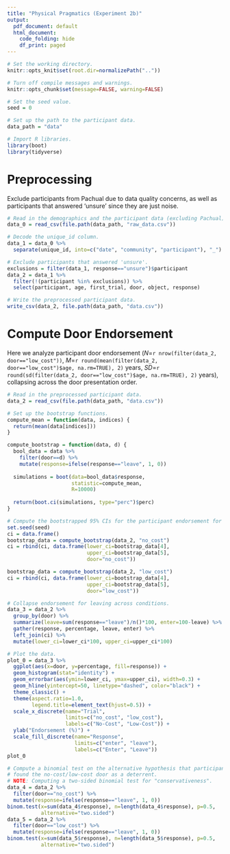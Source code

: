 ```yaml
---
title: "Physical Pragmatics (Experiment 2b)"
output:
  pdf_document: default
  html_document:
    code_folding: hide
    df_print: paged
---
```

  
```r
# Set the working directory.
knitr::opts_knit$set(root.dir=normalizePath(".."))

# Turn off compile messages and warnings.
knitr::opts_chunk$set(message=FALSE, warning=FALSE)

# Set the seed value.
seed = 0

# Set up the path to the participant data.
data_path = "data"
```

```r
# Import R libraries.
library(boot)
library(tidyverse)
```

# Preprocessing

Exclude participants from Pachual due to data quality concerns, as well as participants that answered 'unsure' since they are just noise.

```r
# Read in the demographics and the participant data (excluding Pachual).
data_0 = read_csv(file.path(data_path, "raw_data.csv"))

# Decode the unique_id column.
data_1 = data_0 %>%
  separate(unique_id, into=c("date", "community", "participant"), "_")

# Exclude participants that answered 'unsure'.
exclusions = filter(data_1, response=="unsure")$participant
data_2 = data_1 %>%
  filter(!(participant %in% exclusions)) %>%
  select(participant, age, first_trial, door, object, response)

# Write the preprocessed participant data.
write_csv(data_2, file.path(data_path, "data.csv"))
```

# Compute Door Endorsement

Here we analyze participant door endorsement ($N$=`r nrow(filter(data_2, door=="low_cost"))`, $M$=`r round(mean(filter(data_2, door=="low_cost")$age, na.rm=TRUE), 2)` years, $SD$=`r round(sd(filter(data_2, door=="low_cost")$age, na.rm=TRUE), 2)` years), collapsing across the door presentation order.

```r
# Read in the preprocessed participant data.
data_2 = read_csv(file.path(data_path, "data.csv"))

# Set up the bootstrap functions.
compute_mean = function(data, indices) {
  return(mean(data[indices]))
}

compute_bootstrap = function(data, d) {
  bool_data = data %>%
    filter(door==d) %>%
    mutate(response=ifelse(response=="leave", 1, 0))
  
  simulations = boot(data=bool_data$response,
                     statistic=compute_mean,
                     R=10000)
  
  return(boot.ci(simulations, type="perc")$perc)
}

# Compute the bootstrapped 95% CIs for the participant endorsement for leaving.
set.seed(seed)
ci = data.frame()
bootstrap_data = compute_bootstrap(data_2, "no_cost")
ci = rbind(ci, data.frame(lower_ci=bootstrap_data[4],
                          upper_ci=bootstrap_data[5],
                          door="no_cost"))

bootstrap_data = compute_bootstrap(data_2, "low_cost")
ci = rbind(ci, data.frame(lower_ci=bootstrap_data[4],
                          upper_ci=bootstrap_data[5],
                          door="low_cost"))

# Collapse endorsement for leaving across conditions.
data_3 = data_2 %>%
  group_by(door) %>%
  summarize(leave=sum(response=="leave")/n()*100, enter=100-leave) %>%
  gather(response, percentage, leave, enter) %>%
  left_join(ci) %>%
  mutate(lower_ci=lower_ci*100, upper_ci=upper_ci*100)

# Plot the data.
plot_0 = data_3 %>%
  ggplot(aes(x=door, y=percentage, fill=response)) +
  geom_histogram(stat="identity") +
  geom_errorbar(aes(ymin=lower_ci, ymax=upper_ci), width=0.3) +
  geom_hline(yintercept=50, linetype="dashed", color="black") +
  theme_classic() +
  theme(aspect.ratio=1.0,
        legend.title=element_text(hjust=0.5)) +
  scale_x_discrete(name="Trial",
                   limits=c("no_cost", "low_cost"),
                   labels=c("No-Cost", "Low-Cost")) +
  ylab("Endorsement (%)") +
  scale_fill_discrete(name="Response",
                      limits=c("enter", "leave"),
                      labels=c("Enter", "Leave"))
plot_0
```

```r
# Compute a binomial test on the alternative hypothesis that participants 
# found the no-cost/low-cost door as a deterrent.
# NOTE: Computing a two-sided binomial test for "conservativeness".
data_4 = data_2 %>%
  filter(door=="no_cost") %>%
  mutate(response=ifelse(response=="leave", 1, 0))
binom.test(x=sum(data_4$response), n=length(data_4$response), p=0.5,
           alternative="two.sided")
data_5 = data_2 %>%
  filter(door=="low_cost") %>%
  mutate(response=ifelse(response=="leave", 1, 0))
binom.test(x=sum(data_5$response), n=length(data_5$response), p=0.5,
           alternative="two.sided")
```
